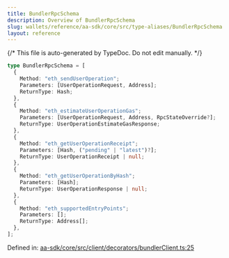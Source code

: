 ```yaml
---
title: BundlerRpcSchema
description: Overview of BundlerRpcSchema
slug: wallets/reference/aa-sdk/core/src/type-aliases/BundlerRpcSchema
layout: reference
---
```


{/* This file is auto-generated by TypeDoc. Do not edit manually. */}

```ts
type BundlerRpcSchema = [
  {
    Method: "eth_sendUserOperation";
    Parameters: [UserOperationRequest, Address];
    ReturnType: Hash;
  },
  {
    Method: "eth_estimateUserOperationGas";
    Parameters: [UserOperationRequest, Address, RpcStateOverride?];
    ReturnType: UserOperationEstimateGasResponse;
  },
  {
    Method: "eth_getUserOperationReceipt";
    Parameters: [Hash, ("pending" | "latest")?];
    ReturnType: UserOperationReceipt | null;
  },
  {
    Method: "eth_getUserOperationByHash";
    Parameters: [Hash];
    ReturnType: UserOperationResponse | null;
  },
  {
    Method: "eth_supportedEntryPoints";
    Parameters: [];
    ReturnType: Address[];
  },
];
```

Defined in: [aa-sdk/core/src/client/decorators/bundlerClient.ts:25](https://github.com/alchemyplatform/aa-sdk/blob/08ef11b1fc98663df6a97fa93722c7f14b33f1cc/aa-sdk/core/src/client/decorators/bundlerClient.ts#L25)

